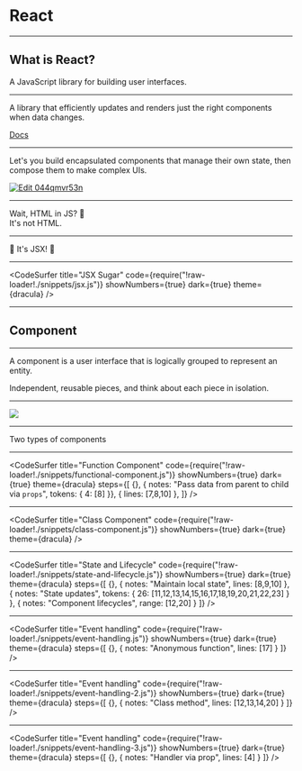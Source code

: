 

<Head>
  <title>React</title>
</Head>

# React

---

## What is React?

<Appear>
A JavaScript library for building user interfaces.
</Appear>

---

A library that efficiently updates and renders just the right components when data changes.

[Docs](https://reactjs.org/docs/rendering-elements.html#react-only-updates-whats-necessary)

---
Let's you build encapsulated components that manage their own state, then compose them to make complex UIs.

[![Edit 044qmvr53n](https://codesandbox.io/static/img/play-codesandbox.svg)](https://codesandbox.io/s/044qmvr53n)

---

<Appear>
  <div>
Wait, HTML in JS? 🤮
  </div>
  <div>
It's not HTML.
    </div>
</Appear>

---

🍭 It's JSX! 🌈

---

<CodeSurfer
  title="JSX Sugar"
  code={require("!raw-loader!./snippets/jsx.js")}
  showNumbers={true}
  dark={true}
  theme={dracula}
/>

---

## Component

---

A component is a user interface that is logically grouped to represent an entity.

Independent, reusable pieces, and think about each piece in isolation.

---

<Image src='images/components.png' size="200" />

---

Two types of components

---

<CodeSurfer
  title="Function Component"
  code={require("!raw-loader!./snippets/functional-component.js")}
  showNumbers={true}
  dark={true}
  theme={dracula}
  steps={[
    {},
    { notes: "Pass data from parent to child via `props`", tokens: { 4: [8] }},
    { lines: [7,8,10] },
  ]}
/>

---

<CodeSurfer
  title="Class Component"
  code={require("!raw-loader!./snippets/class-component.js")}
  showNumbers={true}
  dark={true}
  theme={dracula}
/>

---

<CodeSurfer
  title="State and Lifecycle"
  code={require("!raw-loader!./snippets/state-and-lifecycle.js")}
  showNumbers={true}
  dark={true}
  theme={dracula}
  steps={[
    {},
    { notes: "Maintain local state", lines: [8,9,10] },
    { notes: "State updates", tokens: { 26: [11,12,13,14,15,16,17,18,19,20,21,22,23] } },
    { notes: "Component lifecycles", range: [12,20] }
  ]}
/>

---

<CodeSurfer
  title="Event handling"
  code={require("!raw-loader!./snippets/event-handling.js")}
  showNumbers={true}
  dark={true}
  theme={dracula}
  steps={[
    {},
    { notes: "Anonymous function", lines: [17] }
  ]}
/>

---

<CodeSurfer
  title="Event handling"
  code={require("!raw-loader!./snippets/event-handling-2.js")}
  showNumbers={true}
  dark={true}
  theme={dracula}
  steps={[
    {},
    { notes: "Class method", lines: [12,13,14,20] }
  ]}
/>

---

<CodeSurfer
  title="Event handling"
  code={require("!raw-loader!./snippets/event-handling-3.js")}
  showNumbers={true}
  dark={true}
  theme={dracula}
  steps={[
    {},
    { notes: "Handler via prop", lines: [4] }
  ]}
/>